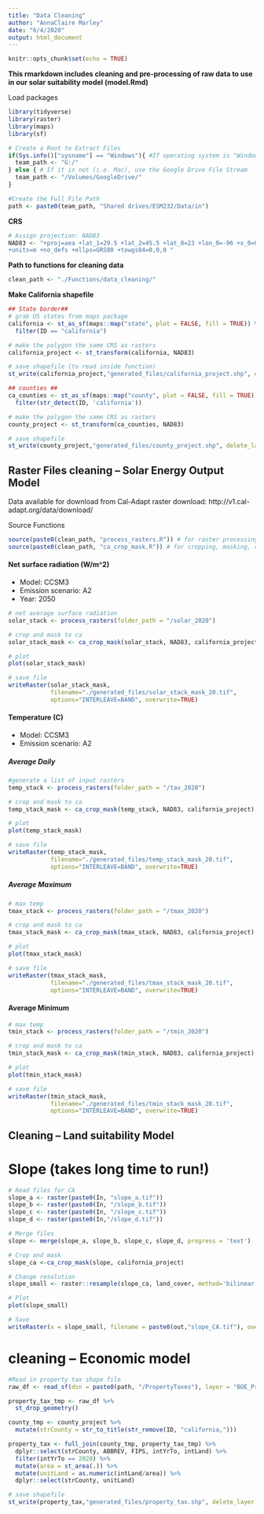 ```yaml
---
title: "Data Cleaning"
author: "AnnaClaire Marley"
date: "6/4/2020"
output: html_document
---
```


```r
knitr::opts_chunk$set(echo = TRUE)
```

**This rmarkdown includes cleaning and pre-processing of raw data to use in our solar suitability model (model.Rmd)**

Load packages
```r
library(tidyverse)
library(raster)
library(maps)
library(sf)
```


```r
# Create a Root to Extract Files 
if(Sys.info()["sysname"] == "Windows"){ #If operating system is "Windows" use G: Drive
  team_path <- "G:/"
} else { # If it is not (i.e. Mac), use the Google Drive File Stream
  team_path <- "/Volumes/GoogleDrive/"
}

#Create the Full File Path
path <- paste0(team_path, "Shared drives/ESM232/Data/in")

```

**CRS**
```r
# Assign projection: NAD83
NAD83 <- "+proj=aea +lat_1=29.5 +lat_2=45.5 +lat_0=23 +lon_0=-96 +x_0=0 +y_0=0 +datum=NAD83
+units=m +no_defs +ellps=GRS80 +towgs84=0,0,0 "
```

**Path to functions for cleaning data**
```r
clean_path <- "./Functions/data_cleaning/"
```

**Make California shapefile**

```r
## State border##
# grab US states from maps package
california <- st_as_sf(maps::map("state", plot = FALSE, fill = TRUE)) %>% 
  filter(ID == "california")

# make the polygon the same CRS as rasters
california_project <- st_transform(california, NAD83)

# save shapefile (to read inside function)
st_write(california_project,"generated_files/california_project.shp", delete_layer = TRUE)

## counties ##
ca_counties <- st_as_sf(maps::map("county", plot = FALSE, fill = TRUE)) %>% 
  filter(str_detect(ID, 'california'))

# make the polygon the same CRS as rasters
county_project <- st_transform(ca_counties, NAD83)

# save shapefile
st_write(county_project,"generated_files/county_project.shp", delete_layer = TRUE)
```

## Raster Files cleaning -- Solar Energy Output Model

Data available for download from Cal-Adapt raster download: http://v1.cal-adapt.org/data/download/

Source Functions
```r
source(paste0(clean_path, "process_rasters.R")) # for raster processing
source(paste0(clean_path, "ca_crop_mask.R")) # for cropping, masking, reprojecting rasters
```

#### Net surface radiation (W/m^2)

* Model: CCSM3
* Emission scenario: A2
* Year: 2050

```r
# net average surface radiation 
solar_stack <- process_rasters(folder_path = "/solar_2020")

# crop and mask to ca
solar_stack_mask <- ca_crop_mask(solar_stack, NAD83, california_project)

# plot
plot(solar_stack_mask)

# save file
writeRaster(solar_stack_mask, 
            filename="./generated_files/solar_stack_mask_20.tif",
            options="INTERLEAVE=BAND", overwrite=TRUE)

```

#### Temperature (C)

* Model: CCSM3
* Emission scenario: A2

##### Average Daily 

```r
#generate a list of input rasters 
temp_stack <- process_rasters(folder_path = "/tav_2020")

# crop and mask to ca
temp_stack_mask <- ca_crop_mask(temp_stack, NAD83, california_project)

# plot
plot(temp_stack_mask)

# save file
writeRaster(temp_stack_mask, 
            filename="./generated_files/temp_stack_mask_20.tif",
            options="INTERLEAVE=BAND", overwrite=TRUE)
```

##### Average Maximum 

```r
# max temp
tmax_stack <- process_rasters(folder_path = "/tmax_2020")

# crop and mask to ca
tmax_stack_mask <- ca_crop_mask(tmax_stack, NAD83, california_project)

# plot
plot(tmax_stack_mask)

# save file
writeRaster(tmax_stack_mask, 
            filename="./generated_files/tmax_stack_mask_20.tif",
            options="INTERLEAVE=BAND", overwrite=TRUE)
```

#### Average Minimum 

```r
# max temp
tmin_stack <- process_rasters(folder_path = "/tmin_2020")

# crop and mask to ca
tmin_stack_mask <- ca_crop_mask(tmin_stack, NAD83, california_project)

# plot
plot(tmin_stack_mask)

# save file
writeRaster(tmin_stack_mask, 
            filename="./generated_files/tmin_stack_mask_20.tif",
            options="INTERLEAVE=BAND", overwrite=TRUE)
```


## Cleaning -- Land suitability Model

# Slope (takes long time to run!)
```r
# Read files for CA
slope_a <- raster(paste0(In, "slope_a.tif"))
slope_b <- raster(paste0(In, "/slope_b.tif"))
slope_c <- raster(paste0(In, "/slope_c.tif"))
slope_d <- raster(paste0(In,"/slope_d.tif"))

# Merge files
slope <- merge(slope_a, slope_b, slope_c, slope_d, progress = 'text')

# Crop and mask
slope_ca <-ca_crop_mask(slope, california_project)

# Change resolution
slope_small <- raster::resample(slope_ca, land_cover, method='bilinear')

# Plot
plot(slope_small)

# Save
writeRaster(x = slope_small, filename = paste0(out,"slope_CA.tif"), overwrite = T)
```


# cleaning -- Economic model

```r
#Read in property tax shape file
raw_df <- read_sf(dsn = paste0(path, "/PropertyTaxes"), layer = "BOE_PropertyTaxes")

property_tax_tmp <- raw_df %>% 
  st_drop_geometry()

county_tmp <- county_project %>% 
  mutate(strCounty = str_to_title(str_remove(ID, "california,")))

property_tax <- full_join(county_tmp, property_tax_tmp) %>% 
  dplyr::select(strCounty, ABBREV, FIPS, intYrTo, intLand) %>% 
  filter(intYrTo == 2020) %>% 
  mutate(area = st_area(.)) %>% 
  mutate(unitLand = as.numeric(intLand/area)) %>% 
  dplyr::select(strCounty, unitLand)

# save shapefile
st_write(property_tax,"generated_files/property_tax.shp", delete_layer = TRUE)
```


